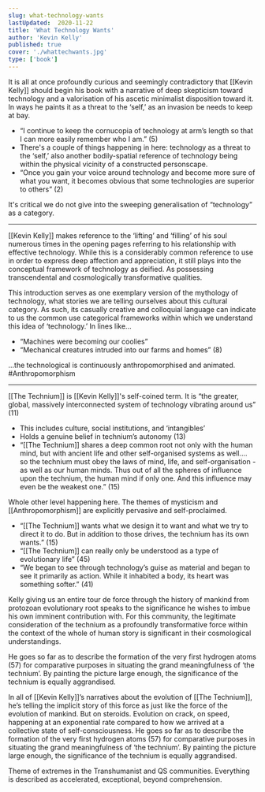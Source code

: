 ```yaml
---
slug: what-technology-wants
lastUpdated:  2020-11-22
title: 'What Technology Wants'
author: 'Kevin Kelly'
published: true
cover: './whattechwants.jpg'
type: ['book']
---
```


It is all at once profoundly curious and seemingly contradictory that [[Kevin Kelly]] should begin his book with a narrative of deep skepticism toward technology and a valorisation of his ascetic minimalist disposition toward it. In ways he paints it as a threat to the ‘self,’ as an invasion be needs to keep at bay.

- “I continue to keep the cornucopia of technology at arm’s length so that I can more easily remember who I am.” (5)
- There's a couple of things happening in here: technology as a threat to the ‘self,’ also another bodily-spatial reference of technology being within the physical vicinity of a constructed personscape.
- “Once you gain your voice around technology and become more sure of what you want, it becomes obvious that some technologies are superior to others” (2)

It's critical we do not give into the sweeping generalisation of “technology” as a category.

---

[[Kevin Kelly]] makes reference to the ‘lifting’ and ‘filling’ of his soul numerous times in the opening pages referring to his relationship with effective technology. While this is a considerably common reference to use in order to express deep affection and appreciation, it still plays into the conceptual framework of technology as deified. As possessing transcendental and cosmologically transformative qualities.

This introduction serves as one exemplary version of the mythology of technology, what stories we are telling ourselves about this cultural category. As such, its casually creative and colloquial language can indicate to us the common use categorical frameworks within which we understand this idea of ‘technology.’ In lines like...
- “Machines were becoming our coolies”
- “Mechanical creatures intruded into our farms and homes” (8)

...the technological is continuously anthropomorphised and animated. #Anthropomorphism

---

[[The Technium]] is [[Kevin Kelly]]'s self-coined term. It is “the greater, global, massively interconnected system of technology vibrating around us” (11)
- This includes culture, social institutions, and ‘intangibles’
- Holds a genuine belief in technium’s autonomy (13)
- “[[The Technium]] shares a deep common root not only with the human mind, but with ancient life and other self-organised systems as well.... so the technium must obey the laws of mind, life, and self-organisation - as well as our human minds. Thus out of all the spheres of influence upon the technium, the human mind if only one. And this influence may even be the weakest one.” (15)

Whole other level happening here. The themes of mysticism and [[Anthropomorphism]] are explicitly pervasive and self-proclaimed.
- “[[The Technium]] wants what we design it to want and what we try to direct it to do. But in addition to those drives, the technium has its own wants.” (15)
- “[[The Technium]] can really only be understood as a type of evolutionary life” (45)
- “We began to see through technology’s guise as material and began to see it primarily as action. While it inhabited a body, its heart was something softer.” (41)

Kelly giving us an entire tour de force through the history of mankind from protozoan evolutionary root speaks to the significance he wishes to imbue his own imminent contribution with. For this community, the legitimate consideration of the technium as a profoundly transformative force within the context of the whole of human story is significant in their cosmological understandings.

He goes so far as to describe the formation of the very first hydrogen atoms (57) for comparative purposes in situating the grand meaningfulness of ‘the technium’. By painting the picture large enough, the significance of the technium is equally aggrandised.

In all of [[Kevin Kelly]]’s narratives about the evolution of [[The Technium]], he’s telling the implicit story of this force as just like the force of the evolution of mankind. But on steroids. Evolution on crack, on speed, happening at an exponential rate compared to how we arrived at a collective state of self-consciousness. He goes so far as to describe the formation of the very first hydrogen atoms (57) for comparative purposes in situating the grand meaningfulness of ‘the technium’. By painting the picture large enough, the significance of the technium is equally aggrandised.

Theme of extremes in the Transhumanist and QS communities. Everything is described as accelerated, exceptional, beyond comprehension.
